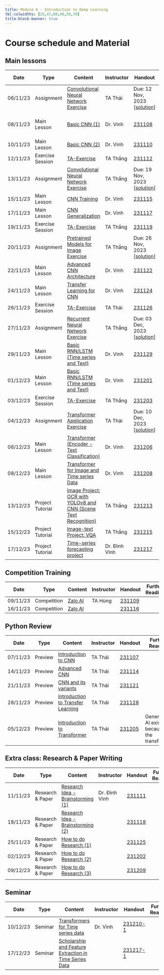 ```yaml
---
title: Module 6 - Introduction to Deep Learning
tbl-colwidths: [25,47,80,40,50,70]
title-block-banner: true
---
```


# Course schedule and Material

## Main lessons
| <i class="bi bi-calendar-check"></i> Date| <i class="bi bi-bar-chart-steps"></i> Type| <i class="bi bi-journals"></i> Content   | <i class="bi bi-person"></i> Instructor     | <i class="bi bi-file-earmark-text"></i> Handout  | <i class="bi bi-book"></i> Further Reading |
|------------|-----------------------------|--------------------------------------------------------------|--------------|----------|----------------------------------------|
| 06/11/23| <span class="badge rounded-pill bg-success">Assignment</span>| [Convolutional Neural Network Exercise](https://drive.google.com/file/d/1YmC4RllUrfV8LWyHyEogMQg6NBIKhh24/view?usp=drive_link)  | TA Thái      | Due: 12 Nov, 2023 <br/> [[solution](https://drive.google.com/file/d/1N6nWE5n-slequYA0_SfNl9Ink5LjTMCh/view?usp=drive_link)] |       |
| 08/11/23| <span class="badge rounded-pill bg-primary">Main Lesson</span>  | [Basic CNN (1)](https://www.youtube.com/watch?v=6pC_uYiwb1s)    | Dr. Vinh     | [231108](https://drive.google.com/drive/folders/18RDEw9VxQO97FHSHGkLokHSE2GsnXukm?usp=drive_link)   | [CS231N Note] [CNN Explainer]          |
| 10/11/23| <span class="badge rounded-pill bg-primary">Main Lesson</span>  | [Basic CNN (2)](https://www.youtube.com/watch?v=K2h27Nd9cFc)    | Dr. Vinh     | [231110](https://drive.google.com/drive/folders/10UXl7r217T296hn60UMgrZR8Hgl-U6PH?usp=drive_link)   |       |
| 12/11/23| <span class="badge rounded-pill bg-info">Exercise Session</span>| [TA-Exercise](https://www.youtube.com/watch?v=FojbBIDACD8)      | TA Thắng     | [231112](https://drive.google.com/drive/folders/11-GChRVSStsuRWJSYrNjAcpzW7sLLmFz?usp=drive_link)   |       |
| 13/11/23| <span class="badge rounded-pill bg-success">Assignment</span>| [Convolutional Neural Network Exercise](https://drive.google.com/file/d/1xYeWQ8iFWlzoHxS70TF5rmsWXktVrKUJ/view?usp=drive_link)  | TA Thắng     | Due: 19 Nov, 2023 <br/> [[solution](https://drive.google.com/file/d/1y28QsZqnTvrgazWCqb3zmZSfNw57UJ17/view?usp=drive_link)] |       |
| 15/11/23| <span class="badge rounded-pill bg-primary">Main Lesson</span>  | [CNN Training](https://www.youtube.com/watch?v=WScW5CWOagE)     | Dr. Vinh     | [231115](https://drive.google.com/drive/folders/16glvYyEv-Q3v6tkEKezrpIcrvAgVNYio?usp=drive_link)   | [VGG Paper]      |
| 17/11/23| <span class="badge rounded-pill bg-primary">Main Lesson</span>  | [CNN Generalization](https://www.youtube.com/watch?v=Tcdw6E8Q_as)          | Dr. Vinh     | [231117](https://drive.google.com/drive/folders/1ccxvcWjG71R5qq0a79BrbUnOOQchsIkP?usp=drive_link)   |       |
| 19/11/23| <span class="badge rounded-pill bg-info">Exercise Session</span>| [TA-Exercise](https://youtu.be/ZZ67uJBQKJI)      | TA Thắng     | [231119](https://drive.google.com/drive/folders/1c-arzuTYMR5gay2tGdHkiTqULSrt5joc?usp=drive_link)   |       |
| 20/11/23| <span class="badge rounded-pill bg-success">Assignment</span>| [Pretrained Models for Image Exercise](https://drive.google.com/file/d/1GlX4ZZPoMfs29d1BlqXNh5oqnL7MZenP/view?usp=drive_link)   | TA Thắng     | Due: 26 Nov, 2023 <br/> [[solution](https://drive.google.com/file/d/1J-96S5yF2PNOTYhUmvvU15cPDiCR4FaE/view?usp=drive_link)] |       |
| 22/11/23| <span class="badge rounded-pill bg-primary">Main Lesson</span>  | [Advanced CNN Architecture](https://www.youtube.com/watch?v=GFMbC1HdMsM)   | Dr. Vinh     | [231122](https://drive.google.com/drive/folders/1jCmr-C0SEe4pChdGkTEAj1MNkZVrxJK-?usp=drive_link)   |       |
| 24/11/23| <span class="badge rounded-pill bg-primary">Main Lesson</span>  | [Transfer Learning for CNN](https://www.youtube.com/watch?v=xPdmbOfzqNA)   | Dr. Vinh     | [231124](https://drive.google.com/drive/folders/1ti302PbenG4eIUi27P2ZgceMgeVRw7nd?usp=drive_link)   |       |
| 26/11/23| <span class="badge rounded-pill bg-info">Exercise Session</span>| [TA-Exercise](https://www.youtube.com/watch?v=9naw1lJrKl4)      | TA Thái      | [231126](https://drive.google.com/drive/folders/1tP0LTbKv1e85c37Lt-vkhiAaTPxXvESz?usp=drive_link)   |       |
| 27/11/23| <span class="badge rounded-pill bg-success">Assignment</span>| [Recurrent Neural Network Exercise](https://drive.google.com/file/d/1V4cZAt-SxdIKDpcJ2aQ-axQMWLTPTDDf/view?usp=drive_link)      | TA Thắng     | Due: 03 Dec, 2023 <br/> [[solution](https://drive.google.com/file/d/12Ce5LvmZ2qluuRXcevZ3DGGUY0XMgpHb/view?usp=drive_link)]          |       |
| 29/11/23| <span class="badge rounded-pill bg-primary">Main Lesson</span>  | [Basic RNN/LSTM (Time series and Text)](https://www.youtube.com/watch?v=jH3h_FrncU8)  | Dr. Vinh     | [231129](https://drive.google.com/drive/folders/1z7Af-ge9yoZv1OKIHc7iJm1PvsQepl0E?usp=drive_link)   |       |
| 01/12/23| <span class="badge rounded-pill bg-primary">Main Lesson</span>  | [Basic RNN/LSTM (Time series and Text)](https://www.youtube.com/watch?v=b3dVz7d7Qt0)  | Dr. Vinh     | [231201](https://drive.google.com/drive/folders/1OaE2PZQcA5I_tJYoKphbtw2B37bt_I8t?usp=drive_link)   |       |
| 03/12/23| <span class="badge rounded-pill bg-info">Exercise Session</span>| [TA-Exercise](https://www.youtube.com/watch?v=N05jwQLMdyc)      | TA Thắng     | [231203](https://drive.google.com/drive/folders/1cwHRPBo93i-TpWmbstFnYgwkIjkYajto?usp=drive_link)   |       |
| 04/12/23| <span class="badge rounded-pill bg-success">Assignment</span>| [Transformer Application Exercise](https://drive.google.com/file/d/1hfu0x762s8rUT8WvhGHreeJQ5ACdt1ib/view?usp=drive_link)       | TA Thái   | Due: 10 Dec, 2023 <br/> [[solution](https://drive.google.com/file/d/1ig_WMTcRWUl5MQjABd1zHwn6Xtapxixy/view?usp=drive_link)]         |       |
| 06/12/23| <span class="badge rounded-pill bg-primary">Main Lesson</span>  | [Transformer (Encoder - Text Classification)](https://www.youtube.com/watch?v=V_WnoOvYxMQ)       | Dr. Vinh     | [231206](https://drive.google.com/drive/folders/1YrgeE3DmEHQAZ2Gr8Ap0nFs8ZB_II24_?usp=drive_link)   | BERT Readings    |
| 08/12/23| <span class="badge rounded-pill bg-primary">Main Lesson</span>  | [Transformer for Image and Time series Data](https://www.youtube.com/watch?v=Sql8bAPGI_U)        | Dr. Vinh     | [231208](https://drive.google.com/drive/folders/1C8UQd8T6ISEjfFJomJICY7od8JEL1nnw?usp=drive_link)   |       |
| 13/12/23| <span class="badge rounded-pill bg-success">Project Tutorial</span> | [Image Project: OCR with YOLOv8 and CNN (Scene Text Recognition)](https://www.youtube.com/watch?v=SnYz7k5fRwM) | TA Thắng     | [231213](https://drive.google.com/drive/folders/19c0A5nIN62H2QOm1TB6F0hNIWRE7MXhe?usp=drive_link)   | [handout](https://drive.google.com/file/d/1gWovZUKSHli3KqInnIzqjZfxgX9Ebw5i/view?usp=drive_link) - [solution](https://drive.google.com/file/d/1c5Gh5hgu2zToQglJKthhEzp5lpW0ZTAu/view?usp=drive_link)      |
| 15/12/23| <span class="badge rounded-pill bg-success">Project Tutorial</span> | [Image-text Project: VQA](https://www.youtube.com/watch?v=FKCr83VpQ4w)     | TA Thắng     | [231215](https://drive.google.com/drive/folders/1YjunCkx7BsxMkAe6Ld_2h-nym-2t79II?usp=drive_link)   |[handout](https://drive.google.com/file/d/13CLe4ZGw7Ut5NHPONbx7LyPinsvdiX00/view?usp=drive_link) - [solution](https://drive.google.com/file/d/1GYnNTdTER9-b6UANDb-YcSLjLNEsWnmP/view?usp=drive_link)       |
| 17/12/23| <span class="badge rounded-pill bg-success">Project Tutorial</span> | [Time-series forecasting project](https://www.youtube.com/watch?v=3jxk1udOBik)        | Dr. Đình Vinh| [231217](https://drive.google.com/drive/folders/1FsOigyi37v95OVi9NRwktItKTRtxs5eT?usp=drive_link)   | [handout](https://drive.google.com/file/d/1wcpWm5URs80Y0KnQw3XW8CCyu7FJgseK/view?usp=drive_link) - [solution](https://drive.google.com/file/d/1NO7A4LX1CQ5TW4OfEnB-PHF6g-TRkI2i/view?usp=drive_link)      |

## Competition Training

| <i class="bi bi-calendar-check"></i> Date| <i class="bi bi-bar-chart-steps"></i> Type| <i class="bi bi-journals"></i> Content   | <i class="bi bi-person"></i> Instructor     | <i class="bi bi-file-earmark-text"></i> Handout  | <i class="bi bi-book"></i> Further Reading |
|------------|-----------------------------|--------------------------------------------------------------|--------------|----------|----------------------------------------|
| 09/11/23| <span class="badge rounded-pill bg-warning">Competition</span>| [Zalo AI](https://www.youtube.com/watch?v=sEbWP2JmUtM)          | TA Hùng      | [231109](https://drive.google.com/drive/folders/1CkGOlJTDjBZ132AvzNT8xD73iKR3TF4b?usp=drive_link)   |       |
| 16/11/23| <span class="badge rounded-pill bg-warning">Competition</span>| [Zalo AI](https://www.youtube.com/watch?v=VJpZBriXPog)          |   | [231116](https://drive.google.com/drive/folders/11LiFiYoGMlnQPzvvvDxFYdh9w3KSNTcT?usp=drive_link)   |       |

## Python Review
| <i class="bi bi-calendar-check"></i> Date| <i class="bi bi-bar-chart-steps"></i> Type| <i class="bi bi-journals"></i> Content   | <i class="bi bi-person"></i> Instructor     | <i class="bi bi-file-earmark-text"></i> Handout  | <i class="bi bi-book"></i> Further Reading |
|------------|-----------------------------|--------------------------------------------------------------|--------------|----------|----------------------------------------|       
| 07/11/23| <span class="badge rounded-pill bg-primary">Preview</span>| [Introduction to CNN](https://www.youtube.com/watch?v=R2z38h40sGI)         | TA Thái      | [231107](https://drive.google.com/drive/folders/1Z61LQxSdLXEo3Pv_pr2mymjDIXaH9ccO?usp=drive_link)   |       |
| 14/11/23| <span class="badge rounded-pill bg-primary">Preview</span>| [Advanced CNN](https://www.youtube.com/watch?v=hgDSSIT5xdo)     |TA Thái   | [231114](https://drive.google.com/drive/folders/1T-9LzUnAsvelq73GxnpOxmNtEDtyaGRs?usp=drive_link)   |       |
| 21/11/23| <span class="badge rounded-pill bg-primary">Preview</span>| [CNN and its variants](https://www.youtube.com/watch?v=iF0bjYTA20E)        |TA Thái   | [231121](https://drive.google.com/drive/folders/1LHbMsWZ8NoZYv5EJkwHdaSEYlnaYyYyt?usp=drive_link)   |       |
| 28/11/23| <span class="badge rounded-pill bg-primary">Preview</span>| [Introduction to Transfer Learning](https://www.youtube.com/watch?v=WzbPAPAs1r4)      |TA Thái   | [231128](https://drive.google.com/drive/folders/18q8OFiLF87gj4bCIolRYLEFNX9oxGdI8?usp=drive_link)   |       |
| 05/12/23| <span class="badge rounded-pill bg-primary">Preview</span>| [Introduction to Transformer](https://www.youtube.com/watch?v=m-nTyZ8AH1U) | TA Thái  | [231205](https://drive.google.com/drive/folders/1zyYeXRxVIOzJCFwa8U5SvxPNmJCUmLov?usp=drive_link)   | Generative AI exists because of the transformer |


## Extra class: Research & Paper Writing
| <i class="bi bi-calendar-check"></i> Date| <i class="bi bi-bar-chart-steps"></i> Type| <i class="bi bi-journals"></i> Content   | <i class="bi bi-person"></i> Instructor     | <i class="bi bi-file-earmark-text"></i> Handout  | <i class="bi bi-book"></i> Further Reading |
|------------|-----------------------------|--------------------------------------------------------------|--------------|----------|----------------------------------------|        
| 11/11/23| <span class="badge rounded-pill bg-info">Research & Paper</span>| [Research Idea - Brainstorming (1)](https://www.youtube.com/watch?v=txoSTaozyMM)      | Dr. Đình Vinh| [231111](https://drive.google.com/drive/folders/1GYTeCt5swU8X6H8UnVRBcmPTUe_g2-sm?usp=drive_link)   |       |
| 18/11/23| <span class="badge rounded-pill bg-info">Research & Paper</span>| [Research Idea - Brainstorming (2)](https://www.youtube.com/watch?v=wNcnxaTTckc)      |   | [231118](https://drive.google.com/drive/folders/13t1EwgbnqoeWtv5sVByVgdgPYUFwRwJg?usp=drive_link)   |       |
| 25/11/23| <span class="badge rounded-pill bg-info">Research & Paper</span>| [How to do Research (1)](https://www.youtube.com/watch?v=iDILV4nI3tM)      |   | [231125](https://drive.google.com/drive/folders/1cCP1orVZDUQR_Qcxf9BSMf--Letd1ALE?usp=drive_link)   |       |
| 02/12/23| <span class="badge rounded-pill bg-info">Research & Paper</span>| [How to do Research (2)](https://www.youtube.com/watch?v=f4J1pHjQNdU)      |   | [231202](https://drive.google.com/drive/folders/11zVxxS7FqwcR24KyFkzFBOVM1lbY5UO1?usp=drive_link)   |       |
| 09/12/23| <span class="badge rounded-pill bg-info">Research & Paper</span>| [How to do Research (3)](https://www.youtube.com/watch?v=zzOKcKvPx-0)      |   | [231209](https://drive.google.com/drive/folders/1g7XeWRMDKKKVS9eej30n95hEn1htfYtc?usp=drive_link)   |       |
|

## Seminar
| <i class="bi bi-calendar-check"></i> Date| <i class="bi bi-bar-chart-steps"></i> Type| <i class="bi bi-journals"></i> Content   | <i class="bi bi-person"></i> Instructor     | <i class="bi bi-file-earmark-text"></i> Handout  | <i class="bi bi-book"></i> Further Reading |
|------------|-----------------------------|--------------------------------------------------------------|--------------|----------|----------------------------------------|  
| 10/12/23| <span class="badge rounded-pill bg-info">Seminar</span> | [Transformers for Time series data](https://www.youtube.com/watch?v=Y-KDJZq1skI)      | Dr. Vinh     | [231210-1](https://drive.google.com/drive/folders/1SSE9fW8MAPARGy7Nl9gdp2nSpZ4QBNpK?usp=drive_link) |       |
| 17/12/23| <span class="badge rounded-pill bg-info">Seminar</span> | [Scholarship and Feature Extraction in Time Series Data](https://www.youtube.com/watch?v=SHIYAz0uLzw)       |   | [231217-1](https://drive.google.com/drive/folders/1gKRphEDWy0UTqHBGBM18f6ObOEAF7teD?usp=drive_link)         |       |

